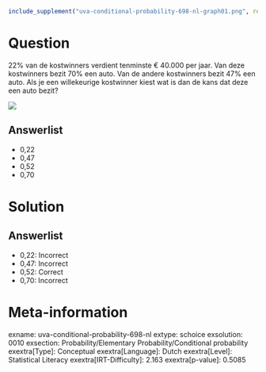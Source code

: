 ```r
include_supplement("uva-conditional-probability-698-nl-graph01.png", recursive = TRUE)
```

Question
========

22% van de kostwinners verdient tenminste € 40.000 per jaar. Van deze
kostwinners bezit 70% een auto. Van de andere kostwinners bezit 47% een
auto. Als je een willekeurige kostwinner kiest wat is dan de kans dat
deze een auto bezit?

![](uva-conditional-probability-698-nl-graph01.png)

Answerlist
----------

* 0,22
* 0,47
* 0,52
* 0,70

Solution
========

Answerlist
----------

* 0,22: Incorrect
* 0,47: Incorrect
* 0,52: Correct
* 0,70: Incorrect

Meta-information
================
exname: uva-conditional-probability-698-nl
extype: schoice
exsolution: 0010
exsection: Probability/Elementary Probability/Conditional probability
exextra[Type]: Conceptual
exextra[Language]: Dutch
exextra[Level]: Statistical Literacy
exextra[IRT-Difficulty]: 2.163
exextra[p-value]: 0.5085
